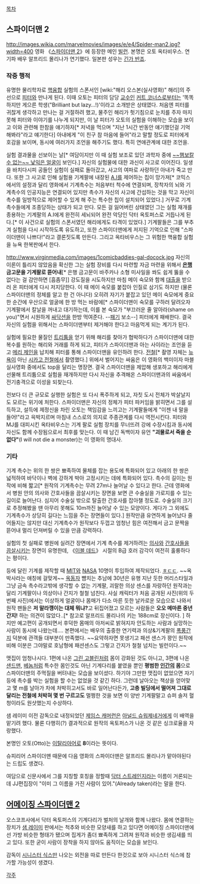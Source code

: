 [[목차]]

== 스파이더맨 2 ==
http://images.wikia.com/marvelmovies/images/e/e4/Spider-man2.jpg?width=400
영화 《[[스파이더맨(실사영화 시리즈)|스파이더맨 2]]》에 등장한 메인 [[빌런]]. 본명은 오토 옥타비우스. 연기파 배우 알프리드 몰리나가 연기했다. 일본판 성우는 [[긴가 반죠]].

=== 작중 행적 ===
유명한 물리학자로 [[핵융합]] 실험의 스폰서인 [wiki:"해리 오스본(실사영화)" 해리]의 주선으로 [[스파이더맨(실사영화)|피터]]와 만나게 된다. 이때 오토는 피터의 담당 [[교수]]인 [[리저드|커트 코너스]]로부터는 '똑똑하지만 게으른 학생("Brilliant but lazy…!)'이라고 소개받은 상태였다. 처음엔 피터를 귀찮게 생각하고 만나는 걸 거절하려 했고, 물주인 해리가 헛기침으로 눈치를 주자 마지못해 피터와 이야기를 나누게 되지만, 이 날 피터가 오토의 실험을 이해하는 모습을 보이고 이와 관련해 한참을 얘기하자[* 저녁을 먹으며 "지난 1시간 반동안 얘기했던걸 기억해봐라"라고 얘기한다] 아내에게 "이 친구 참 마음에 들어"라고 말할 정도로 피터에게 호감을 보이며, 동시에 여러가지 조언을 해주기도 했다. 특히 연애관계에 대한 조언을.

실험 결과물을 선보이는 날[* 여담이지만 이 때 실험 보조로 있던 과학자 중에 [[대니얼 대 김|~~햄보칼 수 없는~~ 낯익은 얼굴]]이 보인다.] 자신의 실험물에 대한 과신이 사고로 이어진다. 일생을 바치다시피 공들인 실험이 실패로 돌아갔고, 사고의 여파로 사랑하던 아내가 죽고 만다. 또한 그 사고로 인해 실험용 기계팔에 내장된 [[인공지능|A.I]]를 제어하는 칩이 망가져[* 코믹스에서의 설정과 달리 영화에서 기계촉수는 처음부터 척수에 연결되며, 장착자의 뇌와 기계촉수의 인공지능은 연결되어 있지만 촉수가 자신의 사고에 간섭하는 것을 막고 자신이 촉수를 일방적으로 제어할 수 있게 해 주는 특수한 칩이 설치되어 있었다.] 거꾸로 기계촉수들에게 조종당하는 상태가 되고 만다. 모든 걸 잃어버린 상태였던 그는 실험 재개를 종용하는 기계팔의 A.I에게 완전히 세뇌되어 완전 악당인 닥터 옥토퍼스로 거듭나게 된다.[* 이 사건으로 실험의 스폰서였던 해리에게도 타격이 있었다.] 기계팔들은 그를 부추겨 실험을 다시 시작하도록 유도하고, 또한 스파이더맨에게 저지된 기억으로 인해 "스파이더맨이 나쁘다!"라고 결론짓도록 만든다. 그리고 옥타비우스는 그 위험한 핵융합 실험을 뉴욕 한복판에서 한다.

http://www.virginmedia.com/images/1comicbaddies-gal-docock.jpg
자신의 이론이 틀리지 않았음을 확신한 그는 실험 장비를 다시 마련할 자금 마련을 위해서 '''[[은행]] 금고문을 기계팔로 뜯어내'''[* 은행 금고문이 바주카나 소형 미사일을 쏴도 쉽게 뚫을 수 없다는 걸 감안하면 [흠좀무]] 강도질을 시도하지만 마침 메이 숙모와 함께 [[대출]]을 받으러 온 피터에게 다시 저지당한다. 이 때 메이 숙모를 붙잡아 인질로 삼기도 하지만 (물론 스파이더맨의 정체를 알고 한 건 아니다) 오히려 자기가 붙잡고 있던 메이 숙모에게 중요한 순간에 우산으로 얼굴에 한 방 먹는 바람에[* 스파이더맨이 숙모를 구하러 달려오자 기계팔에서 칼날을 꺼내고 대기하는데, 이를 본 숙모가 "부끄러운 줄 알아라(shame on you)"면서 시원하게 [[싸닥션]]을 한방 먹여준다. --[[패기]] 보소--] 피터에게 패배한다. 결국 자신의 실험을 위해서는 스파이더맨부터 제거해야 한다고 마음먹게 되는 계기가 된다.

실험에 필요한 물질인 [[트리튬]]을 얻기 위해 해리를 찾아가 협박하다가 스파이더맨에 대한 복수를 원하는 해리와 거래를 하게 되고, 피터가 스파이더맨과 아는 사이라는 조언을 듣고 [[메리 제인 왓슨(실사영화)|메리 제인]]을 납치해 피터를 통해 스파이더맨을 유인하려 한다. [[전철]][* 촬영 자체는 [[뉴욕]]이 아닌 [[시카고 전철]]에서 촬영했다.] 위에서 벌어지는 싸움은 이 영화의 백미이자 마블 실사영화 중에서도 top을 달리는 명장면. 결국 스파이더맨을 제압해 생포하고 해리에게 선물해 트리튬으로 실험을 재개하지만 다시 자신을 추격해온 스파이더맨과의 싸움에서 전기충격으로 이성을 되찾는다.

전보다 더 큰 규모로 실행한 실험은 또 다시 폭주하게 되고, 자칫 도시 전체가 박살날지도 모르는 위기에 처한다. 스파이더맨은 자신의 정체가 피터 파커임을 밝히면서 그를 설득하고, 설득에 제정신을 차린 오토는 책임감을 느끼고는 기계팔들에게 "이젠 내 말을 들어!"라고 윽박지르며 마침내 스스로의 의지로 주종관계를 다시 역전시킨다. 피터와 MJ를 대피시킨 옥타비우스는 기계 팔로 실험 장치를 무너뜨려 강에 수장시킴과 동시에 자신도 함께 수장됨으로서 최후를 맞는다. 이 때 남긴 독백이자 유언 '''"괴물로서 죽을 순 없다"'''(I will not die a monster)는 이 영화의 명대사.

=== 기타 ===
기계 촉수는 위의 한 쌍은 뾰족하여 물체를 잡는 용도에 특화되어 있고 아래의 한 쌍은 넓적하여 바닥이나 벽에 강하게 박아 고정시키는 데에 특화되어 있다. 촉수의 길이는 원작에 비해 짧고[* 원작의 기계촉수는 무려 27m나 늘어날 수 있다고 한다. 근데 영화에서 병원 안의 의사와 간호사들을 끔살시키는 장면을 보면 큰 수술실을 가로지를 수 있는 길이로 늘어난다. 심지어 수술실 밖으로 탈출한 간호사를 잡아챌 정도로. 수술실의 크기로 추정해봤을 땐 아무리 못해도 10m까진 늘어날 수 있는 모양이다. 게다가 그 외에도 기계촉수가 상당히 길다는 느낌을 주는 장면들이 있다.] 원작만큼 유연하게 늘어났다 줄어들지는 않지만 대신 기계촉수가 원작보다 두껍고 엄청난 힘은 여전해서 금고 문짝을 뜯어내 멀리 던져버릴 수 있을 만큼 강력하다.

실험의 첫 실패로 병원에 실려간 장면에서 기계 촉수를 제거하려는 [[의사]]와 [[간호사]]들을 [[끔살]]시키는 장면이 유명한데, 《[[이블 데드]]》 시절의 B급 호러 감각이 여전히 훌륭하다는 평이다.

등에 달린 기계를 제작할 때 [[MIT]]와 [[NASA]] 10명이 투입하여 제작되었다. [[ㅎㄷㄷ]]. ~~옥박사라는 애칭에 걸맞게~~ [[옥동자]] 뺨치는 추남에 30년은 유행 지난 듯한 머리스타일과 그냥 금속 촉수라고밖에 생각할 수 없는 기계팔, 괴랄한 의상 센스를 자랑하던 원작과는 달리 기계팔이나 의상이나 간지가 철철 넘친다. 사실 캐릭터가 처음 공개된 사진(위의 두 번째 사진)에서는 이상하게 얼굴이나 몸매가 다소 마른 듯한 날카로운 모습으로 나와서 원작 팬들은 '''저 말라깽이는 대체 뭐냐?'''고 뒤집어졌고 모르는 사람들은 '''오오 메마른 중년 간지!''' 하는 의견이 많았다..[* 참고로 알프리드 몰리나의 키는 188cm로 장신이다. ] 하지만 예고편이 공개되면서 후덕한 몸매의 아저씨로 밝혀지자 안도하는 사람과 실망하는 사람이 동시에 나왔는데.... 본편에서는 배우의 출중한 연기력과 의상&기계팔의 [[폭풍간지]] 덕분에 관객들 대부분이 만족했다. ~~요약하자면 못생기고 패션 샌스가 꽝인 원작에 비해 이분은 그야말로 호남형에 패션센스도 그렇고 간지가 철철 넘치는 빌런이다.~~

맷집이 엄청나시다. 1편에 나온 [[그린 고블린(실사영화)|그린 고블린]]처럼 몸이 강화된 것도 아니고, 3편에 나온 [[샌드맨(실사영화)|샌드맨]], [[베놈(실사영화)|베놈]]처럼 특수한 몸인것도 아닌 기계다리를 붙였을 뿐인 '''평범한 [[인간]]의 몸'''으로 스파이더맨의 주먹질을 버텨내는 모습을 보이셨다. 하기야 그만한 맷집이 없었으면 자기 등에 촉수를 박는 실험을 할 수는 없었을 것 같긴 하다. 그런데 날아오는 책상을 얻어맞고 몇 m를 날아가 차에 처박히고서도 바로 일어난다든가, '''고층 빌딩에서 떨어져 그대로 달리는 전철에 처박혀 몇 번 구르고도''' 멀쩡한 것을 보면 이 양반 기계팔말고 슈퍼 솔저 혈청이라도 원샷했는지 수상하다.

샘 레이미 이전 감독으로 내정되었던 [[제임스 캐머런]]은 [[아널드 슈워제네거]]에게 이 배역을 맡기려 했다. 물론 다행히(?) 결과적으로 원작의 옥토퍼스가 나온 것 같은 싱크로율을 자랑했다.

본명인 오토(Otto)는 [[이탈리아어]]로 '''8'''이라는 뜻이다.

슈피리어 스파이더맨 때문에 다음 영화의 스파이더맨은 알프리드 몰리나가 맡아야된다는 드립도 생겼다.

여담으로 신문사에서 그를 지칭할 호칭을 정할때 [[닥터 스트레인지]]라는 이름이 거론되는데 JJ편집장이 "이미 그 이름을 가진 사람이 있어."(Already taken)라는 말을 한다.
== [[어메이징 스파이더맨 2]] ==
오스코프사에서 닥터 옥토퍼스의 기계다리가 벌처의 날개와 함께 나왔다. 몸에 연결하는 장치가 [[샘 레이미]] 판에서는  척추와 비슷한 모양새를 하고 있다면 어메이징 스파이더맨에선 가방 비슷한 형태가 됐으며 집게가 좀더 뾰족하게 그려져 원작과 비슷한 생김새를 띄고 있다. 또한 굳이 사람이 장착을 하지 않아도 움직이는 모습을 보인다.

감독이 [[시니스터 식스]]만 나오는 외전을 따로 만든다 한것으로 보아 시니스터 식스에 참가할 가능성이 생겼다.

[[각주]]
